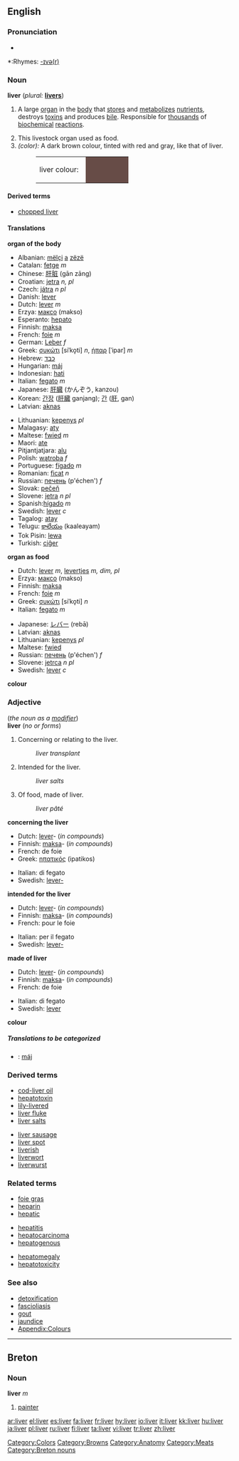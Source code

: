{{wikipedia}}
==English==

===Pronunciation===
*{{audio|en-us-liver.ogg|Audio (US)}}

*:Rhymes: [[Rhymes:English:-ɪvə(r)|-ɪvə(r)]]

===Noun===
'''liver'''  (''plural:'' '''[[livers]]''')
# {{anatomy}} A large [[organ]] in the [[body]] that [[store]]s and [[metabolize]]s [[nutrient]]s, destroys [[toxins]] and produces [[bile]].  Responsible for [[thousand]]s of [[biochemical]] [[reaction]]s.
# This livestock organ used as food.
# ''(color):'' A dark brown colour, tinted with red and gray, like that of liver.
#:<table><tr><td>liver colour: &nbsp;</td><td bgcolor="#674C47" width="80">&nbsp; </td></tr></table>

====Derived terms====
*[[chopped liver]]

====Translations====
'''organ of the body'''
{{top}}
*Albanian: [[mëlçi]] [[a]] [[zëzë]]
*Catalan: [[fetge]] ''m''
*Chinese: [[肝脏]] (gān zāng)
*Croatian: [[jetra]] ''n, pl''
*Czech: [[játra]] ''n'' ''pl''
*Danish: [[lever]]
*Dutch: [[lever#Dutch|lever]] ''m''
*Erzya: [[максо]] (makso)
*Esperanto: [[hepato]]
*Finnish: [[maksa]]
*French: [[foie]] ''m''
*German: [[Leber]] ''f''
*Greek: [[συκώτι]] [siˈko̞ti] ''n'', [[ήπαρ]] [ˈipar] ''m''
*Hebrew: [[כבד]]
*Hungarian: [[máj]]
*Indonesian: [[hati]]
*Italian: [[fegato]] ''m''
*Japanese: [[肝臓]] (かんぞう, kanzou)
*Korean: [[간장]] ([[肝臓]] ganjang); [[간]] ([[肝]], gan)
*Latvian: [[aknas]] {{f}} {{p}}
{{mid}}
*Lithuanian: [[kepenys]] ''pl''
*Malagasy: [[aty]]
*Maltese: [[fwied]] ''m''
*Maori: [[ate]]
*Pitjantjatjara: [[alu]]
*Polish: [[wątroba]] ''f''
*Portuguese: [[fígado]] ''m''
*Romanian: [[ficat]] ''n''
*Russian: [[печень]] (p'échen') ''f''
*Slovak: [[pečeň]]
*Slovene: [[jetra]] ''n pl''
*Spanish:[[hígado]] ''m''
*Swedish: [[lever]] ''c''
*Tagalog: [[atay]]
*Telugu: [[కాలేయం]] (kaaleayam)
*Tok Pisin: [[lewa]]
*Turkish: [[ciĝer]]
{{bottom}}

'''organ as food'''
{{top}}
*Dutch: [[lever]] ''m'', [[levertjes]] ''m, dim, pl''
*Erzya: [[максо]] (makso)
*Finnish: [[maksa]]
*French: [[foie]] ''m''
*Greek: [[συκώτι]] [siˈko̞ti] ''n''
*Italian: [[fegato]] ''m''
{{mid}}
*Japanese: [[レバー]] (rebā)
*Latvian: [[aknas]] {{f}} {{p}}
*Lithuanian: [[kepenys]] ''pl''
*Maltese: [[fwied]] 
*Russian: [[печень]] (p'échen') ''f''
*Slovene: [[jetrca]] ''n pl''
*Swedish: [[lever]] ''c''
{{bottom}}

'''colour'''
{{top}}
{{mid}}
{{bottom}}

===Adjective===
(''the noun as a [[modifier]]'')<br>
'''liver''' (''no {{compar}} or {{superl}} forms'')

# Concerning or relating to the liver.
#:''liver transplant''
# Intended for the liver.
#:''liver salts''
# Of food, made of liver.
#:''liver pâté''

'''concerning the liver'''
{{top}}
*Dutch: [[lever]]- (''in compounds'')
*Finnish: [[maksa]]- (''in compounds'')
*French: de foie
*Greek: [[ηπατικός]] (ipatikos) {{m}}
{{mid}}
*Italian: di fegato
*Swedish: [[lever-]]
{{bottom}}

'''intended for the liver'''
{{top}}
*Dutch: [[lever]]- (''in compounds'')
*Finnish: [[maksa]]- (''in compounds'')
*French: pour le foie
{{mid}}
*Italian: per il fegato
*Swedish: [[lever-]]
{{bottom}}

'''made of liver'''
{{top}}
*Dutch: [[lever]]- (''in compounds'')
*Finnish: [[maksa]]- (''in compounds'')
*French: de foie
{{mid}}
*Italian: di fegato
*Swedish: [[lever]]
{{bottom}}

'''colour'''
{{top}}
{{mid}}
{{bottom}}

=====Translations to be categorized=====
{{checktrans}}
<!--Remove this section once all of the translations below have been moved into the tables above.-->
*{{ttbc|Hungarian}}: [[máj]]

===Derived terms===
{{top}}
*[[cod-liver oil]]
*[[hepatotoxin]]
*[[lily-livered]]
*[[liver fluke]]
*[[liver salts]]
{{mid}}
*[[liver sausage]]
*[[liver spot]]
*[[liverish]]
*[[liverwort]]
*[[liverwurst]]
{{bottom}}

===Related terms===
{{top3}}
*[[foie gras]]
*[[heparin]]
*[[hepatic]]
{{mid3}}
*[[hepatitis]]
*[[hepatocarcinoma]]
*[[hepatogenous]]
{{mid3}}
*[[hepatomegaly]]
*[[hepatotoxicity]]
{{bottom}}
===See also===
*[[detoxification]]
*[[fascioliasis]]
*[[gout]]
*[[jaundice]]
*[[Wiktionary_Appendix:Colours|Appendix:Colours]]

[[Category:Colors]]
[[Category:Browns]]
[[Category:Anatomy]]
[[Category:Meats]]

----

==Breton==
===Noun===
'''liver''' ''m''

# [[painter]]

[[Category:Breton nouns]]

[[ar:liver]]
[[el:liver]]
[[es:liver]]
[[fa:liver]]
[[fr:liver]]
[[hy:liver]]
[[io:liver]]
[[it:liver]]
[[kk:liver]]
[[hu:liver]]
[[ja:liver]]
[[pl:liver]]
[[ru:liver]]
[[fi:liver]]
[[ta:liver]]
[[vi:liver]]
[[tr:liver]]
[[zh:liver]]